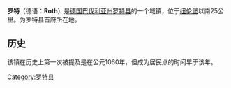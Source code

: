 {{noteTA
|T=zh-hant:羅特; zh-hans:罗特;
|2=zh-tw:邦; zh-hans:联邦州;
|3=zh-tw:邦; zh-hans:州;
|4=zh-tw:郡; zh-hans:县;
|5=zh-tw:公尺; zh-hans:米;
|6=zh-tw:公里; zh-hans:千米;
}}
{{Infobox settlement
| name                    = 罗特
| native_name              = Roth
| image_map               = 
| mapsize                 = 
| map_caption             = 
| image_shield      = Wappen Roth.svg
| shield_size       = 150px
| subdivision_type        = 州
| subdivision_name        = [[巴伐利亚州|巴伐利亚州]]
| subdivision_type1       = 县
| subdivision_name1       = [[罗特县|罗特县]]
| area_total_km2          = 96.25
| elevation_m = 339
| latd = 49 | latm = 14 | lats = 46 | latNS = N
| longd = 11 | longm =5 | longs =28 | longEW = E
| population_as_of   = 2010.12.31
| population_total   = 24,417 
|population_density_km2  = 254
}}'''罗特'''（德语：'''Roth'''）是[[德国|德国]][[巴伐利亚州|巴伐利亚州]][[罗特县|罗特县]]的一个城镇，位于[[纽伦堡|纽伦堡]]以南25公里。为罗特县首府所在地。

== 历史 ==
该镇在历史上第一次被提及是在公元1060年，但成为居民点的时间早于该年。

{{Authority control}}
[[Category:罗特县|Category:罗特县]]